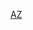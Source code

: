 {{football squad
|name=AZ阿爾克馬爾球員名單
|teamname=AZ (足球會)
|title=-{zh-hans:阿尔克马尔;zh-hk:AZ阿爾克馬爾;zh-tw:AZ阿爾克馬爾;}-
|bgcolor=#FF0000
|textcolor=white
|bordercolor=black
|list=<div>  
{{football squad2 player|no=1|name={{le|彼德·溫達爾·延森|Peter Vindahl Jensen|溫達爾}}}}
{{football squad2 player|no=2|name=[[菅原由勢]]}}
{{football squad2 player|no=3|name={{le|潘特里斯·哈特茲蒂亞科斯|Pantelis Chatzidiakos|-{zh-hans:哈特兹蒂亚科斯;zh-hk:夏薛迪亞高斯;zh-hant:哈特茲蒂亞科斯;}-}}}}
{{football squad2 player|no=4|name=[[般奴·馬田斯·恩迪|-{zh-hans:马丁斯·因迪;zh-hk:馬田斯·恩迪;zh-hant:馬丁斯‧因迪;}-]]}}
{{football squad2 player|no=5|name=[[歐文·維達爾|-{zh-hans:韦恩达尔;zh-hk:韋真達爾;zh-tw:維達爾;}-]] (c)}}
{{football squad2 player|no=6|name=[[弗雷德里克·米特斯約|-{zh-hans:米特斯约;zh-hk:米特斯祖;zh-hant:米特斯約;}-]]}}
{{football squad2 player|no=7|name={{le|延斯·奧德高|Jens Odgaard|奧德高}}}}
{{football squad2 player|no=8|name={{le|卡馬爾·索瓦|Kamal Sowah|索瓦}}}}
{{football squad2 player|no=9|name={{le|范吉利斯·帕夫里迪斯|Vangelis Pavlidis|帕夫里迪斯}}}}
{{football squad2 player|no=10|name={{le|丹尼·德維特|Dani de Wit|-{zh-hans:德维特;zh-hk:迪域;zh-hant:德維特;}-}}}}
{{football squad2 player|no=11|name={{le|傑斯珀·卡爾森|Jesper Karlsson|-{zh-hans:卡尔森;zh-hk:卡爾臣;zh-hant:卡爾森;}-}}}}
<!--{{football squad2 player|no=14|name=[[費迪·德魯伊夫|德魯伊夫]]}}-->
{{football squad2 player|no=16|name={{le|霍比·維爾赫斯特|Hobie Verhulst|-{zh-hans:维尔赫斯特;zh-hk:禾侯斯;zh-hant:維爾赫斯特;}-}}}}
{{football squad2 player|no=17|name={{le|優素福·巴拉西|Yusuf Barası|巴拉西}}}}
{{football squad2 player|no=18|name={{le|哈康·艾維揚|Håkon Evjen|-{zh-hans:艾维扬;zh-hk:艾夫贊;zh-hant:艾維揚;}-}}}}
{{football squad2 player|no=20|name=[[約迪·克拉瑟|-{zh-hans:克拉西;zh-hk:卡斯;zh-hant:克拉瑟;}-]]}}
<!--{{football squad2 player|no=21|name={{le|肯佐·古德米金|Kenzo Goudmijn|-{zh-hans:古德米金;zh-hk:高美恩;zh-hant:古德米金;}-}}}}-->
{{football squad2 player|no=22|name=[[蒂莫·萊切特|-{zh-hans:莱切特;zh-hk:列斯卓特;zh-hant:萊切特;}-]]}}
{{football squad2 player|no=23|name={{le|穆罕默德·塔布尼|Mohamed Taabouni|-{zh-hans:塔布尼;zh-hk:泰亞保尼;zh-hant:塔布尼;}-}}}}
{{football squad2 player|no=24|name={{le|蒂賈尼·賴金德斯|Tijjani Reijnders|-{zh-hans:赖金德斯;zh-hk:雷恩達斯;zh-hant:賴金德斯;}-}}}}
{{football squad2 player|no=28|name={{le|阿爾伯特·古德蒙德松 (1997年生足球員)|Albert Guðmundsson (footballer, born 1997)|-{zh-hans:古德蒙德松;zh-hk:古蒙臣;zh-hant:古德蒙德松;}-}}}}
{{football squad2 player|no=30|name={{le|美斯·比加|Mees Bakker|比加}}}}
{{football squad manager|name={{link-en|阿內·斯洛特|Arne Slot|斯洛特}}}} 
</div>
}}<noinclude>[[Category:荷蘭足球俱樂部名單模板|AZ]]

</noinclude>